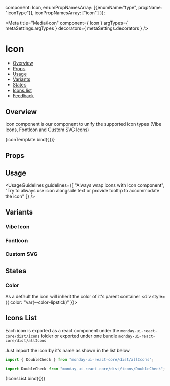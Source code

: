 
  component: Icon,
  enumPropNamesArray: [{enumName:"type", propName: "iconType"}],
  iconPropNamesArray: ["icon"]
});

<Meta
  title="Media/Icon"
  component={ Icon }
  argTypes={ metaSettings.argTypes }
  decorators={ metaSettings.decorators }
/>

<!--- Component template -->


<!--- Component documentation -->

# Icon

- [Overview](#overview)
- [Props](#props)
- [Usage](#usage)
- [Variants](#variants)
- [States](#states)
- [Icons list](#icons-list)
- [Feedback](#feedback)

## Overview

Icon component is our component to unify the supported icon types (Vibe Icons, FontIcon and Custom SVG Icons)

<Canvas>
  <Story name="Overview" args={{ icon: Bolt }}>
    {iconTemplate.bind({})}
  </Story>
</Canvas>

## Props

<ArgsTable story="Overview" />

## Usage

<UsageGuidelines
  guidelines={[
    "Always wrap icons with Icon component",
    "Try to always use icon alongside text or provide tooltip to accommodate the icon"
  ]}
/>

## Variants

### Vibe Icon

<Canvas>
  <Story name="Vibe Icon">
    <Icon
        iconType={Icon.type.SVG}
        icon={Bolt}
        iconLabel="my bolt svg icon"
        iconSize={16}
    />
  </Story>
</Canvas>

### FontIcon

<Canvas>
  <Story name="Font Icon">
    <Icon iconType={Icon.type.ICON_FONT} iconLabel="my font awesome start icon" icon="fa fa-star" />
  </Story>
</Canvas>

### Custom SVG

<Canvas>
  <Story name="Custom SVG">
    <Icon
      iconType={Icon.type.SRC}
      icon="https://cdn.monday.com/images/apps/custom-icons/Form.svg"
      iconLabel="my src awesome icon"
      className="icon-story-custom-icon"
      useCurrentColor
    />
  </Story>
</Canvas>

## States
### Color
As a default the icon will inherit the color of it's parent container
<Canvas>
  <Story name="Color">
    <div style={{ color: "var(--color-lipstick)" }}>
        <Icon
            iconType={Icon.type.SVG}
            icon={Bolt}
            iconLabel="my bolt svg icon"
            iconSize={16}
        />
    </div>
  </Story>
</Canvas>

## Icons List

Each icon is exported as a react component under the `monday-ui-react-core/dist/icons` folder or exported under one bundle `monday-ui-react-core/dist/allIcons`

Just import the icon by it's name as shown in the list below

```javascript
import { DoubleCheck } from "monday-ui-react-core/dist/allIcons";
```

```javascript
import DoubleCheck from "monday-ui-react-core/dist/icons/DoubleCheck";
```

<Canvas>
  <Story name="Icons List" args={{}}>
    {IconsList.bind({})}
  </Story>
</Canvas>
